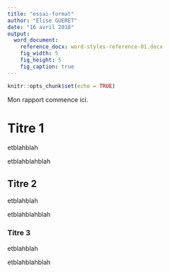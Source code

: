 ---
title: "essai-format"
author: "Elise GUERET"
date: "16 avril 2018"
output: 
  word_document:
    reference_docx: word-styles-reference-01.docx
    fig_width: 5
    fig_height: 5
    fig_caption: true
---

```{r setup, include=FALSE}
knitr::opts_chunk$set(echo = TRUE)
```

Mon rapport commence ici.

# Titre 1 

etblahblah

etblahblahblah

## Titre 2

etblahblah

etblahblahblah

### Titre 3

etblahblah

etblahblahblah